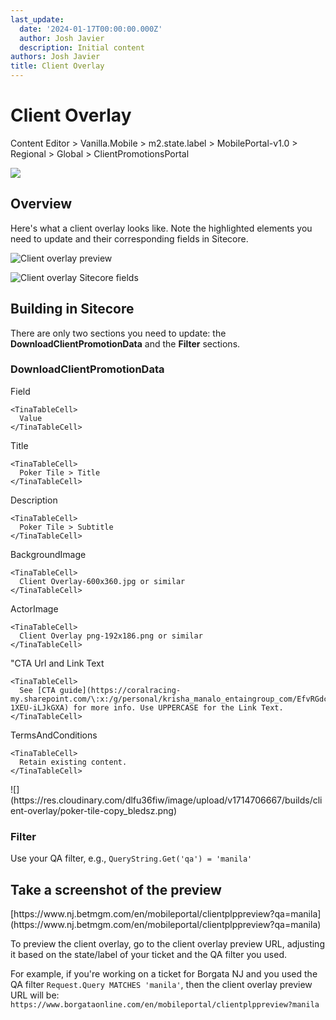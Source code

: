 ```yaml
---
last_update:
  date: '2024-01-17T00:00:00.000Z'
  author: Josh Javier
  description: Initial content
authors: Josh Javier
title: Client Overlay
---
```


# Client Overlay

<Admonition type="info" title="Sitecore Path">
  Content Editor > Vanilla.Mobile > m2.state.label > MobilePortal-v1.0 > Regional > Global > ClientPromotionsPortal

  ![](/img/builds/client-overlay/client-overlay-path.png)
</Admonition>

## Overview

Here's what a client overlay looks like. Note the highlighted elements you need to update and their corresponding fields in Sitecore.

![Client overlay preview](/img/builds/client-overlay/client-overlay-preview.png)

![Client overlay Sitecore fields](/img/builds/client-overlay/client-overlay-sitecore-v2.png)

## Building in Sitecore

There are only two sections you need to update: the **DownloadClientPromotionData** and the **Filter** sections.

### DownloadClientPromotionData

<Row>
  <Col ratio={3} sticky={false} >
  <TinaTable topHeader={true}>
  <TinaTableRow>
    <TinaTableCell>
      Field
    </TinaTableCell>

    <TinaTableCell>
      Value
    </TinaTableCell>
  </TinaTableRow>

  <TinaTableRow>
    <TinaTableCell>
      Title
    </TinaTableCell>

    <TinaTableCell>
      Poker Tile > Title
    </TinaTableCell>
  </TinaTableRow>

  <TinaTableRow>
    <TinaTableCell>
      Description
    </TinaTableCell>

    <TinaTableCell>
      Poker Tile > Subtitle
    </TinaTableCell>
  </TinaTableRow>

  <TinaTableRow>
    <TinaTableCell>
      BackgroundImage
    </TinaTableCell>

    <TinaTableCell>
      Client Overlay-600x360.jpg or similar
    </TinaTableCell>
  </TinaTableRow>

  <TinaTableRow>
    <TinaTableCell>
      ActorImage
    </TinaTableCell>

    <TinaTableCell>
      Client Overlay png-192x186.png or similar
    </TinaTableCell>
  </TinaTableRow>

  <TinaTableRow>
    <TinaTableCell>
      "CTA Url and Link Text
    </TinaTableCell>

    <TinaTableCell>
      See [CTA guide](https://coralracing-my.sharepoint.com/\:x:/g/personal/krisha_manalo_entaingroup_com/EfvRGdc4sN5MiwcmKjBu55wBGvjTEIDYp-1XEU-iLJkGXA) for more info. Use UPPERCASE for the Link Text.
    </TinaTableCell>
  </TinaTableRow>

  <TinaTableRow>
    <TinaTableCell>
      TermsAndConditions
    </TinaTableCell>

    <TinaTableCell>
      Retain existing content.
    </TinaTableCell>
  </TinaTableRow>
</TinaTable>
  </Col>

  <Col ratio={2} sticky={true} >
  ![](https://res.cloudinary.com/dlfu36fiw/image/upload/v1714706667/builds/client-overlay/poker-tile-copy_bledsz.png)
  </Col>
</Row>



### Filter

Use your QA filter, e.g., `QueryString.Get('qa') = 'manila'`

## Take a screenshot of the preview

<Admonition type="info" title="Sample Client Overlay Preview URL">
  [https://www.nj.betmgm.com/en/mobileportal/clientplppreview?qa=manila](https://www.nj.betmgm.com/en/mobileportal/clientplppreview?qa=manila)
</Admonition>

To preview the client overlay, go to the client overlay preview URL, adjusting it based on the state/label of your ticket and the QA filter you used.

For example, if you're working on a ticket for Borgata NJ and you used the QA filter `Request.Query MATCHES 'manila'`, then the client overlay preview URL will be: `https://www.borgataonline.com/en/mobileportal/clientplppreview?manila`
